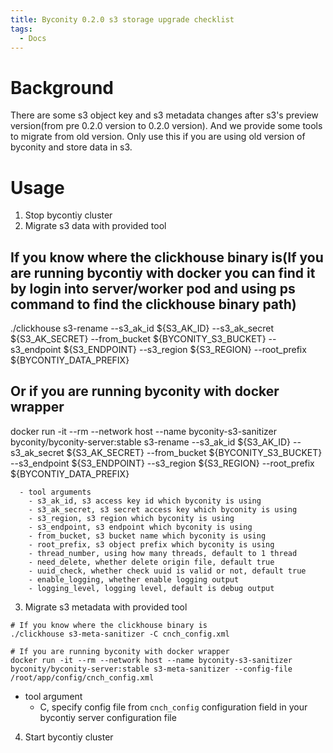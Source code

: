 ```yaml
---
title: Byconity 0.2.0 s3 storage upgrade checklist
tags:
  - Docs
---
```


# Background

There are some s3 object key and s3 metadata changes after s3's preview version(from pre 0.2.0 version to 0.2.0 version). And we provide some tools to migrate from old version. Only use this if you are using old version of byconity and store data in s3.

# Usage

1. Stop bycontiy cluster
2. Migrate s3 data with provided tool
  
## If you know where the clickhouse binary is(If you are running bycontiy with docker you can find it by login into server/worker pod and using ps command to find the clickhouse binary path)
./clickhouse s3-rename --s3_ak_id ${S3_AK_ID} --s3_ak_secret ${S3_AK_SECRET} --from_bucket ${BYCONITY_S3_BUCKET} --s3_endpoint ${S3_ENDPOINT} --s3_region ${S3_REGION} --root_prefix ${BYCONTIY_DATA_PREFIX}

## Or if you are running byconity with docker wrapper
docker run -it --rm --network host --name byconity-s3-sanitizer byconity/byconity-server:stable s3-rename --s3_ak_id ${S3_AK_ID} --s3_ak_secret ${S3_AK_SECRET} --from_bucket ${BYCONITY_S3_BUCKET} --s3_endpoint ${S3_ENDPOINT} --s3_region ${S3_REGION} --root_prefix ${BYCONTIY_DATA_PREFIX}
```text
  - tool arguments
    - s3_ak_id, s3 access key id which byconity is using
    - s3_ak_secret, s3 secret access key which byconity is using
    - s3_region, s3 region which byconity is using
    - s3_endpoint, s3 endpoint which byconity is using
    - from_bucket, s3 bucket name which byconity is using
    - root_prefix, s3 object prefix which byconity is using
    - thread_number, using how many threads, default to 1 thread
    - need_delete, whether delete origin file, default true
    - uuid_check, whether check uuid is valid or not, default true
    - enable_logging, whether enable logging output
    - logging_level, logging level, default is debug output
```
3. Migrate s3 metadata with provided tool
  ```text
# If you know where the clickhouse binary is
./clickhouse s3-meta-sanitizer -C cnch_config.xml

# If you are running byconity with docker wrapper
docker run -it --rm --network host --name byconity-s3-sanitizer byconity/byconity-server:stable s3-meta-sanitizer --config-file /root/app/config/cnch_config.xml
  ```
  - tool argument
    - C, specify config file from `cnch_config` configuration field in your bycontiy server configuration file
4. Start bycontiy cluster
